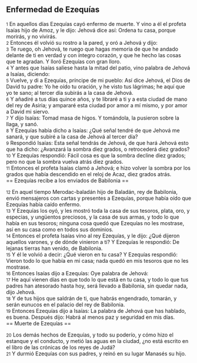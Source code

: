 == Enfermedad de Ezequías ==

{{anchor|1}} <small>1</small> En aquellos días Ezequías cayó enfermo de muerte. Y vino a él el profeta Isaías hijo de Amoz, y le dijo: Jehová dice así: Ordena tu casa, porque morirás, y no vivirás.<br>
{{anchor|2}} <small>2</small> Entonces él volvió su rostro a la pared, y oró a Jehová y dijo:<br>
{{anchor|3}} <small>3</small> Te ruego, oh Jehová, te ruego que hagas memoria de que he andado delante de ti en verdad y con íntegro corazón, y que he hecho las cosas que te agradan. Y lloró Ezequías con gran lloro.<br>
{{anchor|4}} <small>4</small> Y antes que Isaías saliese hasta la mitad del patio, vino palabra de Jehová a Isaías, diciendo:<br>
{{anchor|5}} <small>5</small> Vuelve, y di a Ezequías, príncipe de mi pueblo: Así dice Jehová, el Dios de David tu padre: Yo he oído tu oración, y he visto tus lágrimas; he aquí que yo te sano; al tercer día subirás a la casa de Jehová.<br>
{{anchor|6}} <small>6</small> Y añadiré a tus días quince años, y te libraré a ti y a esta ciudad de mano del rey de Asiria; y ampararé esta ciudad por amor a mí mismo, y por amor a David mi siervo.<br>
{{anchor|7}} <small>7</small> Y dijo Isaías: Tomad masa de higos. Y tomándola, la pusieron sobre la llaga, y sanó.<br>
{{anchor|8}} <small>8</small> Y Ezequías había dicho a Isaías: ¿Qué señal tendré de que Jehová me sanará, y que subiré a la casa de Jehová al tercer día?<br>
{{anchor|9}} <small>9</small> Respondió Isaías: Esta señal tendrás de Jehová, de que hará Jehová esto que ha dicho: ¿Avanzará la sombra diez grados, o retrocederá diez grados?<br>
{{anchor|10}} <small>10</small> Y Ezequías respondió: Fácil cosa es que la sombra decline diez grados; pero no que la sombra vuelva atrás diez grados.<br>
{{anchor|11}} <small>11</small> Entonces el profeta Isaías clamó a Jehová; e hizo volver la sombra por los grados que había descendido en el reloj de Acaz, diez grados atrás.<br>
== Ezequías recibe a los enviados de Babilonia ==

{{anchor|12}} <small>12</small> En aquel tiempo Merodac-baladán hijo de Baladán, rey de Babilonia, envió mensajeros con cartas y presentes a Ezequías, porque había oído que Ezequías había caído enfermo.<br>
{{anchor|13}} <small>13</small> Y Ezequías los oyó, y les mostró toda la casa de sus tesoros, plata, oro, y especias, y ungüentos preciosos, y la casa de sus armas, y todo lo que había en sus tesoros; ninguna cosa quedó que Ezequías no les mostrase, así en su casa como en todos sus dominios.<br>
{{anchor|14}} <small>14</small> Entonces el profeta Isaías vino al rey Ezequías, y le dijo: ¿Qué dijeron aquellos varones, y de dónde vinieron a ti? Y Ezequías le respondió: De lejanas tierras han venido, de Babilonia.<br>
{{anchor|15}} <small>15</small> Y él le volvió a decir: ¿Qué vieron en tu casa? Y Ezequías respondió: Vieron todo lo que había en mi casa; nada quedó en mis tesoros que no les mostrase.<br>
{{anchor|16}} <small>16</small> Entonces Isaías dijo a Ezequías: Oye palabra de Jehová:<br>
{{anchor|17}} <small>17</small> He aquí vienen días en que todo lo que está en tu casa, y todo lo que tus padres han atesorado hasta hoy, será llevado a Babilonia, sin quedar nada, dijo Jehová.<br>
{{anchor|18}} <small>18</small> Y de tus hijos que saldrán de ti, que habrás engendrado, tomarán, y serán eunucos en el palacio del rey de Babilonia.<br>
{{anchor|19}} <small>19</small> Entonces Ezequías dijo a Isaías: La palabra de Jehová que has hablado, es buena. Después dijo: Habrá al menos paz y seguridad en mis días.<br>
== Muerte de Ezequías ==

{{anchor|20}} <small>20</small> Los demás hechos de Ezequías, y todo su poderío, y cómo hizo el estanque y el conducto, y metió las aguas en la ciudad, ¿no está escrito en el libro de las crónicas de los reyes de Judá?<br>
{{anchor|21}} <small>21</small> Y durmió Ezequías con sus padres, y reinó en su lugar Manasés su hijo.<br>
